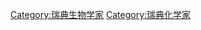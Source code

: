 {{Commonscat|Biochemists from Sweden}}

[[Category:瑞典生物学家|Category:瑞典生物学家]]
[[Category:瑞典化学家|Category:瑞典化学家]]